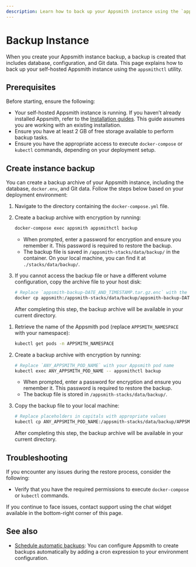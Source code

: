 ```yaml
---
description: Learn how to back up your Appsmith instance using the `appsmithctl` command-line utility.
---
```



# Backup Instance

When you create your Appsmith instance backup, a backup is created that includes database, configuration, and Git data. This page explains how to back up your self-hosted Appsmith instance using the `appsmithctl` utility.

## Prerequisites

Before starting, ensure the following:

- Your self-hosted Appsmith instance is running. If you haven’t already installed Appsmith, refer to the [Installation guides](/getting-started/setup/installation-guides). This guide assumes you are working with an existing installation.
- Ensure you have at least 2 GB of free storage available to perform backup tasks.
- Ensure you have the appropriate access to execute `docker-compose` or `kubectl` commands, depending on your deployment setup.

## Create instance backup

You can create a backup archive of your Appsmith instance, including the database, `docker.env`, and Git data. Follow the steps below based on your deployment environment:

<Tabs queryString="current-command-type">

<TabItem label="Docker" value="docker-commands">

1. Navigate to the directory containing the `docker-compose.yml` file.

2. Create a backup archive with encryption by running:

   ```bash
   docker-compose exec appsmith appsmithctl backup
   ```

   - When prompted, enter a password for encryption and ensure you remember it. This password is required to restore the backup.
   - The backup file is saved in `/appsmith-stacks/data/backup/` in the container. On your local machine, you can find it at `./stacks/data/backup/`.

3. If you cannot access the backup file or have a different volume configuration, copy the archive file to your host disk:

   ```bash
   # Replace `appsmith-backup-DATE_AND_TIMESTAMP.tar.gz.enc` with the backup file name
   docker cp appsmith:/appsmith-stacks/data/backup/appsmith-backup-DATE_AND_TIMESTAMP.tar.gz.enc .
   ```

   After completing this step, the backup archive will be available in your current directory.

</TabItem>

<TabItem label="Kubernetes" value="kubernetes-commands">

1. Retrieve the name of the Appsmith pod (replace `APPSMITH_NAMESPACE` with your namespace):

   ```bash
   kubectl get pods -n APPSMITH_NAMESPACE
   ```

2. Create a backup archive with encryption by running:

   ```bash
   # Replace `ANY_APPSMITH_POD_NAME` with your Appsmith pod name
   kubectl exec ANY_APPSMITH_POD_NAME -- appsmithctl backup
   ```

   - When prompted, enter a password for encryption and ensure you remember it. This password is required to restore the backup.
   - The backup file is stored in `/appsmith-stacks/data/backup/`.

3. Copy the backup file to your local machine:

   ```bash
   # Replace placeholders in capitals with appropriate values
   kubectl cp ANY_APPSMITH_POD_NAME:/appsmith-stacks/data/backup/APPSMITH_BACKUP_FILENAME -n APPSMITH_NAMESPACE LOCAL_BACKUP_FILENAME
   ```

   After completing this step, the backup archive will be available in your current directory.

</TabItem>

</Tabs>

## Troubleshooting

If you encounter any issues during the restore process, consider the following:

- Verify that you have the required permissions to execute `docker-compose` or `kubectl` commands.

If you continue to face issues, contact support using the chat widget available in the bottom-right corner of this page.

## See also
* [Schedule automatic backups](/getting-started/setup/environment-variables#automatic-backups): You can configure Appsmith to create backups automatically by adding a cron expression to your environment configuration.


